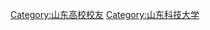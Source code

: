 {{Catnav|頁面分類|人物|校友|大學校友|中國大學校友|中華人民共和國大學校友}}

[[Category:山东高校校友|Category:山东高校校友]]
[[Category:山东科技大学|Category:山东科技大学]]